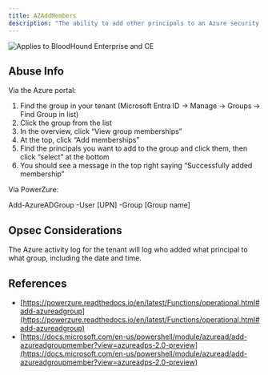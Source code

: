---
title: AZAddMembers
description: "The ability to add other principals to an Azure security group"
---

<img noZoom src="/assets/enterprise-AND-community-edition-pill-tag.svg" alt="Applies to BloodHound Enterprise and CE"/>


## Abuse Info

Via the Azure portal:

1.  Find the group in your tenant (Microsoft Entra ID -> Manage -> Groups -> Find Group in list)
2.  Click the group from the list
3.  In the overview, click “View group memberships”
4.  At the top, click “Add memberships”
5.  Find the principals you want to add to the group and click them, then click “select” at the bottom
6.  You should see a message in the top right saying “Successfully added membership”

Via PowerZure:

Add-AzureADGroup -User \[UPN\] -Group \[Group name\]

## Opsec Considerations

The Azure activity log for the tenant will log who added what principal to what group, including the date and time.

## References

* [https://powerzure.readthedocs.io/en/latest/Functions/operational.html#add-azureadgroup](https://powerzure.readthedocs.io/en/latest/Functions/operational.html#add-azureadgroup)
* [https://docs.microsoft.com/en-us/powershell/module/azuread/add-azureadgroupmember?view=azureadps-2.0-preview](https://docs.microsoft.com/en-us/powershell/module/azuread/add-azureadgroupmember?view=azureadps-2.0-preview)
